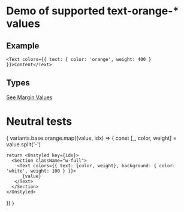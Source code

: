 
# Demo of supported text-orange-* values

## Example
```
<Text colors={{ text: { color: 'orange', weight: 400 } }}>Content</Text>
```
## Types
[See Margin Values](https://github.com/bolanosdev/phoenix-ui/blob/main/libraries/types/sizing/width.types.ts)


# Neutral tests
{
  variants.base.orange.map((value, idx) => {
    const [_, color, weight] =  value.split('-')

    return <Unstyled key={idx}>
      <Section className="w-full">
        <Text colors={{ text: {color, weight}, background: { color: 'white', weight: 100 } }}>
          {value}
       </Text> 
      </Section>
    </Unstyled>
  })
}



